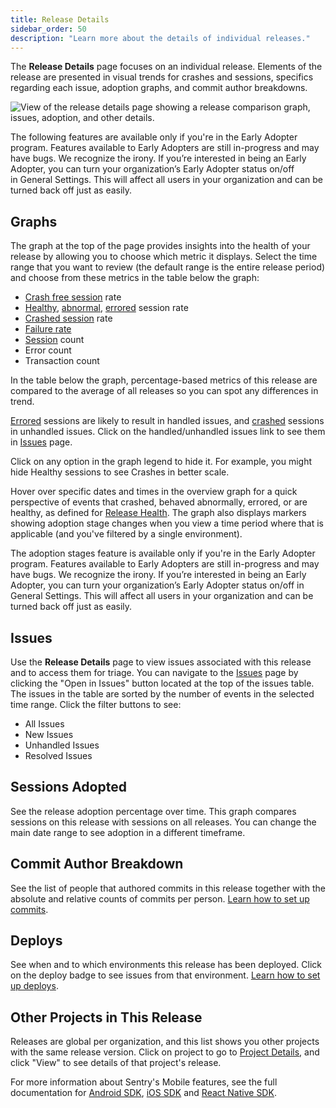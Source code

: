 ```yaml
---
title: Release Details
sidebar_order: 50
description: "Learn more about the details of individual releases."
---
```


The **Release Details** page focuses on an individual release. Elements of the release are presented in visual trends for crashes and sessions, specifics regarding each issue, adoption graphs, and commit author breakdowns.

![View of the release details page showing a release comparison graph, issues, adoption, and other details.](release_details.png)

<Note>

The following features are available only if you're in the Early Adopter program. Features available to Early Adopters are still in-progress and may have bugs. We recognize the irony. If you’re interested in being an Early Adopter, you can turn your organization’s Early Adopter status on/off in General Settings. This will affect all users in your organization and can be turned back off just as easily.

</Note>


## Graphs

The graph at the top of the page provides insights into the health of your release by allowing you to choose which metric it displays. Select the time range that you want to review (the default range is the entire release period) and choose from these metrics in the table below the graph:

- [Crash free session](/product/releases/health/#crash-free-sessionsusers) rate
- [Healthy](/product/releases/health/#healthy), [abnormal](/product/releases/health/#abnormal), [errored](/product/releases/health/#errored) session rate
- [Crashed session](/product/releases/health/#crashed-users) rate
- [Failure rate](/product/performance/metrics/#failure-rate)
- [Session](/product/releases/health/#session) count
- Error count
- Transaction count

In the table below the graph, percentage-based metrics of this release are compared to the average of all releases so you can spot any differences in trend.

[Errored](/product/releases/health/#errored) sessions are likely to result in handled issues, and [crashed](/product/releases/health/#crash) sessions in unhandled issues. Click on the handled/unhandled issues link to see them in [Issues](/product/issues/) page.

Click on any option in the graph legend to hide it. For example, you might hide Healthy sessions to see Crashes in better scale.

Hover over specific dates and times in the overview graph for a quick perspective of events that crashed, behaved abnormally, errored, or are healthy, as defined for [Release Health](/product/releases/health/). The graph also displays markers showing adoption stage changes when you view a time period where that is applicable (and you've filtered by a single environment).

<Note>

The adoption stages feature is available only if you're in the Early Adopter program. Features available to Early Adopters are still in-progress and may have bugs. We recognize the irony. If you’re interested in being an Early Adopter, you can turn your organization’s Early Adopter status on/off in General Settings. This will affect all users in your organization and can be turned back off just as easily.

</Note>


## Issues

Use the **Release Details** page to view issues associated with this release and to access them for triage. You can navigate to the [Issues](/product/issues/) page by clicking the "Open in Issues" button located at the top of the issues table. The issues in the table are sorted by the number of events in the selected time range. Click the filter buttons to see:
- All Issues
- New Issues
- Unhandled Issues
- Resolved Issues

## Sessions Adopted

See the release adoption percentage over time. This graph compares sessions on this release with sessions on all releases. You can change the main date range to see adoption in a different timeframe.

## Commit Author Breakdown

See the list of people that authored commits in this release together with the absolute and relative counts of commits per person. [Learn how to set up commits](/product/releases/suspect-commits/).

## Deploys

See when and to which environments this release has been deployed. Click on the deploy badge to see issues from that environment. [Learn how to set up deploys](/product/releases/setup/#notify-sentry).

## Other Projects in This Release

Releases are global per organization, and this list shows you other projects with the same release version. Click on project to go to [Project Details](/product/projects/project-details/), and click "View" to see details of that project's release.


For more information about Sentry's Mobile features, see the full documentation for [Android SDK](/platforms/android/), [iOS SDK](/platforms/apple/guides/ios/) and
[React Native SDK](/platforms/react-native/).
